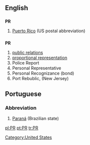 ==English==
[[Category:United States]]
==={{abbreviation}}===
'''PR'''

# {{geography}} [[Puerto Rico]] (US postal abbreviation)

==={{initialism}}===
'''PR'''

#[[public relations]]
#[[proportional representation]]
#Police Report
#Personal Representative
#Personal Recognizance (bond)
#Port Rebublic, (New Jersey)

==Portuguese==
===Abbreviation===
#[[Paraná]] (Brazilian state)

[[pl:PR]]
[[pt:PR]]
[[tr:PR]]